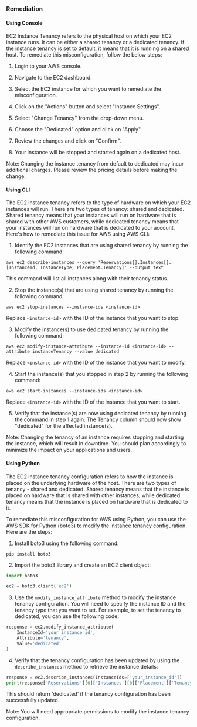 ### Remediation

#### Using Console

EC2 Instance Tenancy refers to the physical host on which your EC2 instance runs. It can be either a shared tenancy or a dedicated tenancy. If the instance tenancy is set to default, it means that it is running on a shared host. To remediate this misconfiguration, follow the below steps:

1. Login to your AWS console.

2. Navigate to the EC2 dashboard.

3. Select the EC2 instance for which you want to remediate the misconfiguration.

4. Click on the "Actions" button and select "Instance Settings".

5. Select "Change Tenancy" from the drop-down menu.

6. Choose the "Dedicated" option and click on "Apply".

7. Review the changes and click on "Confirm".

8. Your instance will be stopped and started again on a dedicated host.

Note: Changing the instance tenancy from default to dedicated may incur additional charges. Please review the pricing details before making the change.

#### Using CLI

The EC2 instance tenancy refers to the type of hardware on which your EC2 instances will run. There are two types of tenancy: shared and dedicated. Shared tenancy means that your instances will run on hardware that is shared with other AWS customers, while dedicated tenancy means that your instances will run on hardware that is dedicated to your account. Here's how to remediate this issue for AWS using AWS CLI:

1. Identify the EC2 instances that are using shared tenancy by running the following command:

```
aws ec2 describe-instances --query 'Reservations[].Instances[].[InstanceId, InstanceType, Placement.Tenancy]' --output text
```

This command will list all instances along with their tenancy status.

2. Stop the instance(s) that are using shared tenancy by running the following command:

```
aws ec2 stop-instances --instance-ids <instance-id>
```

Replace `<instance-id>` with the ID of the instance that you want to stop.

3. Modify the instance(s) to use dedicated tenancy by running the following command:

```
aws ec2 modify-instance-attribute --instance-id <instance-id> --attribute instanceTenancy --value dedicated
```

Replace `<instance-id>` with the ID of the instance that you want to modify.

4. Start the instance(s) that you stopped in step 2 by running the following command:

```
aws ec2 start-instances --instance-ids <instance-id>
```

Replace `<instance-id>` with the ID of the instance that you want to start.

5. Verify that the instance(s) are now using dedicated tenancy by running the command in step 1 again. The Tenancy column should now show "dedicated" for the affected instance(s).

Note: Changing the tenancy of an instance requires stopping and starting the instance, which will result in downtime. You should plan accordingly to minimize the impact on your applications and users.

#### Using Python

The EC2 instance tenancy configuration refers to how the instance is placed on the underlying hardware of the host. There are two types of tenancy - shared and dedicated. Shared tenancy means that the instance is placed on hardware that is shared with other instances, while dedicated tenancy means that the instance is placed on hardware that is dedicated to it.

To remediate this misconfiguration for AWS using Python, you can use the AWS SDK for Python (boto3) to modify the instance tenancy configuration. Here are the steps:

1. Install boto3 using the following command:

```
pip install boto3
```

2. Import the boto3 library and create an EC2 client object:

```python
import boto3

ec2 = boto3.client('ec2')
```

3. Use the `modify_instance_attribute` method to modify the instance tenancy configuration. You will need to specify the instance ID and the tenancy type that you want to set. For example, to set the tenancy to dedicated, you can use the following code:

```python
response = ec2.modify_instance_attribute(
    InstanceId='your_instance_id',
    Attribute='tenancy',
    Value='dedicated'
)
```

4. Verify that the tenancy configuration has been updated by using the `describe_instances` method to retrieve the instance details:

```python
response = ec2.describe_instances(InstanceIds=['your_instance_id'])
print(response['Reservations'][0]['Instances'][0]['Placement']['Tenancy'])
```

This should return 'dedicated' if the tenancy configuration has been successfully updated.

Note: You will need appropriate permissions to modify the instance tenancy configuration.

